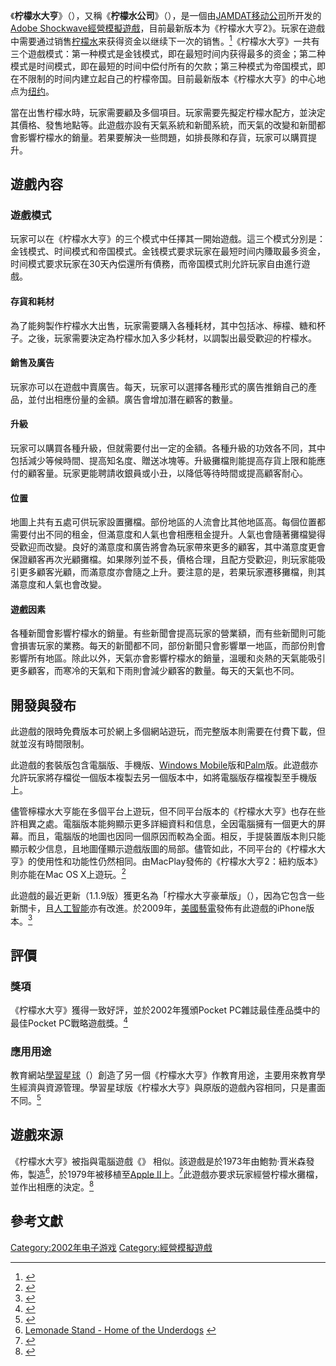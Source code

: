 {{Infobox VG
|title = 柠檬水大亨
| english = Lemonade Tycoon
| image = File:LemonadeTycoon1.jpg
|developer = [[美国艺电|EA Mobile]][[Hexacto|Hexacto]]
|publisher = {{link-en|Airborne|Airborne (publisher)}}、[[MacPlay|MacPlay]]、[[美国艺电|EA Mobile]]、[[Broderbund|Broderbund]]
|distributor =
|designer = 
|engine = 
|released = 原版：2002年5月<br>微型電腦和[[Palm|Palm]]版：2002年12月6日<br>手機版：2003年9月13日<br>[[Mac_OS_X|Mac OS X]]：2005年4月13日<br>[[iPhone|iPhone]]：2007年4月24日
|genre = [[经营模拟游戏|经营模拟游戏]]
|modes = [[單人遊戲|單人]]
|platforms = [[Microsoft_Windows|PC]]、[[Mac_OS_X|Mac OS X]]、[[Palm|Palm]]、[[Windows_Mobile|Windows Mobile]]、[[手機|手機]]、[[iPhone|iPhone]]
}}

《'''柠檬水大亨'''》（{{lang-en|'''Lemonade Tycoon'''}}），又稱《'''柠檬水公司'''》（{{lang-en|'''Lemonade Inc.'''}}），是一個由[[JAMDAT移动公司|JAMDAT移动公司]]所开发的[[Adobe_Shockwave|Adobe Shockwave]][[經營模擬遊戲|經營模擬遊戲]]，目前最新版本为《柠檬水大亨2》。玩家在遊戲中需要通过销售[[柠檬水|柠檬水]]来获得资金以继续下一次的销售。<ref>{{cite web|title=Lemonade Tycoon Review |work=http://pc.gamezone.com |date=01/03/2003 |url=http://pc.gamezone.com/gzreviews/r21410.htm |format=asp |accessdate=2008-04-26 |deadurl=yes |archiveurl=https://web.archive.org/web/20050213131723/http://pc.gamezone.com/gzreviews/r21410.htm |archivedate=2005-02-13 }}</ref>《柠檬水大亨》一共有三个遊戲模式：第一种模式是金钱模式，即在最短时间内获得最多的资金；第二种模式是时间模式，即在最短的时间中偿付所有的欠款；第三种模式为帝国模式，即在不限制的时间内建立起自己的柠檬帝国。目前最新版本《柠檬水大亨》的中心地点为[[纽约|纽约]]。

當在出售柠檬水時，玩家需要顧及多個項目。玩家需要先擬定柠檬水配方，並決定其價格、發售地點等。此遊戲亦設有天氣系統和新聞系統，而天氣的改變和新聞都會影響柠檬水的銷量。若果要解決一些問題，如排長隊和存貨，玩家可以購買提升。

==遊戲內容==
=== 遊戲模式 ===
玩家可以在《柠檬水大亨》的三个模式中任擇其一開始遊戲。這三个模式分別是：金钱模式、时间模式和帝国模式。金钱模式要求玩家在最短时间内賺取最多资金，时间模式要求玩家在30天內偿還所有債務，而帝国模式則允許玩家自由進行遊戲。

==== 存貨和耗材 ====
為了能夠製作柠檬水大出售，玩家需要購入各種耗材，其中包括冰、檸檬、糖和杯子。之後，玩家需要決定為柠檬水加入多少耗材，以調製出最受歡迎的柠檬水。

==== 銷售及廣告 ====
玩家亦可以在遊戲中賣廣告。每天，玩家可以選擇各種形式的廣告推銷自己的產品，並付出相應份量的金額。廣告會增加潛在顧客的數量。

==== 升級 ====
玩家可以購買各種升級，但就需要付出一定的金額。各種升級的功效各不同，其中包括減少等候時間、提高知名度、贈送冰塊等。升級攤檔則能提高存貨上限和能應付的顧客量。玩家更能聘請收銀員或小丑，以降低等待時間或提高顧客耐心。

==== 位置 ====
地圖上共有五處可供玩家設置攤檔。部份地區的人流會比其他地區高。每個位置都需要付出不同的租金，但滿意度和人氣也會相應租金提升。人氣也會隨著攤檔變得受歡迎而改變。良好的滿意度和廣告將會為玩家帶來更多的顧客，其中滿意度更會保證顧客再次光顧攤檔。如果隊列並不長，價格合理，且配方受歡迎，則玩家能吸引更多顧客光顧，而滿意度亦會隨之上升。要注意的是，若果玩家遷移攤檔，則其滿意度和人氣也會改變。

==== 遊戲因素 ====
各種新聞會影響柠檬水的銷量。有些新聞會提高玩家的營業額，而有些新聞則可能會損害玩家的業務。每天的新聞都不同，部份新聞只會影響單一地區，而部份則會影響所有地區。除此以外，天氣亦會影響柠檬水的銷量，溫暖和炎熱的天氣能吸引更多顧客，而寒冷的天氣和下雨則會減少顧客的數量。每天的天氣也不同。

==開發與發布==
此遊戲的限時免費版本可於網上多個網站遊玩，而完整版本則需要在付費下載，但就並沒有時間限制。

此遊戲的套裝版包含電腦版、手機版、[[Windows_Mobile|Windows Mobile]]版和[[Palm|Palm]]版。此遊戲亦允許玩家將存檔從一個版本複製去另一個版本中，如將電腦版存檔複製至手機版上。

儘管檸檬水大亨能在多個平台上遊玩，但不同平台版本的《柠檬水大亨》也存在些許相異之處。電腦版本能夠顯示更多詳細資料和信息，全因電腦擁有一個更大的屏幕。而且，電腦版的地圖也因同一個原因而較為全面。相反，手提裝置版本則只能顯示較少信息，且地圖僅顯示遊戲版圖的局部。儘管如此，不同平台的《柠檬水大亨》的使用性和功能性仍然相同。由MacPlay發佈的《柠檬水大亨2：紐約版本》則亦能在Mac OS X上遊玩。<ref name="MacPlay">{{cite web | title=MacPlay: Lemonade Tycoon 2 | url=http://www.macplay.com/games/Lemonade_Tycoon_2 | format=asp | accessdate=2009-04-27 | deadurl=yes | archiveurl=https://web.archive.org/web/20090430021752/http://www.macplay.com/games/Lemonade_Tycoon_2 | archivedate=2009-04-30 }}</ref>

此遊戲的最近更新（1.1.9版）獲更名為「柠檬水大亨豪華版」（{{lang|en|Lemonade Tycoon Deluxe}}），因為它包含一些新關卡，且[[人工智能|人工智能]]亦有改進。於2009年，[[美國藝電|美國藝電]]發佈有此遊戲的iPhone版本。<ref>{{Cite web |url=http://www.gamespot.com/lemonade-tycoon-2009/ |title=Lemonade Tycoon (2009) - GameSpot |access-date=2014-02-20 |archive-date=2014-04-14 |archive-url=https://web.archive.org/web/20140414121037/http://www.gamespot.com/lemonade-tycoon-2009/ |dead-url=no }}</ref>

==評價==
=== 獎項 ===
《柠檬水大亨》獲得一致好評，並於2002年獲頒Pocket PC雜誌最佳產品獎中的最佳Pocket PC戰略遊戲獎。<ref>{{cite web|url= http://www.pocketpcmag.com/awards/winners_2002.asp?cat=38|title= Annual Pocket PC Best Product Awards: Winners and Finalists|accessdate= 2008-04-27|work= http://www.pocketpcmag.com|deadurl= yes|archiveurl= https://web.archive.org/web/20071121065030/http://www.pocketpcmag.com/awards/winners_2002.asp?cat=38|archivedate= 2007-11-21}}</ref>

===應用用途===
教育網站[[學習星球|學習星球]]（{{lang|en|Learning Planet}}）創造了另一個《柠檬水大亨》作教育用途，主要用來教育學生經濟與資源管理。學習星球版《柠檬水大亨》與原版的遊戲內容相同，只是畫面不同。<ref name="LearningPlanet">{{cite web | title =How About a Nice Cup of Lemonade? | work =LearningPlanet.com | publisher =Planet Interactive, Inc. | date =2007 | url =http://www.learningplanet.com/articles/lt/index.asp | format =asp | accessdate =2007-04-18 | deadurl =yes | archiveurl =https://web.archive.org/web/20070317235940/http://www.learningplanet.com/articles/lt/index.asp | archivedate =2007-03-17 }}</ref>

==遊戲來源==
《柠檬水大亨》被指與電腦遊戲《{{link-en|檸檬水攤子|Lemonade Stand}}》 相似。該遊戲是於1973年由鮑勃·賈米森發佈，{{link-en|MECC|明尼蘇達教育計算機協會}}製造<ref>[http://www.hotud.org/component/content/article/46-simulation/22650 Lemonade Stand - Home of the Underdogs] {{webarchive|url=https://web.archive.org/web/20100514193640/http://www.hotud.org/component/content/article/46-simulation/22650 |date=2010-05-14 }}</ref>，於1979年被移植至[[Apple_II|Apple II]]上。<ref>{{cite web |url=http://www.businessweek.com/magazine/content/06_49/b4012001.htm |title=The Soul Of A New Microsoft |publisher=Businessweek.com |date=2006-12-04 |accessdate=2009-09-24 |archive-date=2012-06-29 |archive-url=https://web.archive.org/web/20120629015100/http://www.businessweek.com/magazine/content/06_49/b4012001.htm |dead-url=no }}</ref>此遊戲亦要求玩家經營柠檬水攤檔，並作出相應的決定。<ref>{{cite web|last=Cram|first=Trevor|title=Lemonade Stand--Board Game Geek|url=http://boardgamegeek.com/boardgame/104655/lemonade-stand|access-date=2014-02-20|archive-url=https://web.archive.org/web/20140209172232/http://www.boardgamegeek.com/boardgame/104655/lemonade-stand|archive-date=2014-02-09|dead-url=yes}}</ref>

==參考文獻==
{{reflist|2}}

[[Category:2002年电子游戏|Category:2002年电子游戏]]
[[Category:經營模擬遊戲|Category:經營模擬遊戲]]